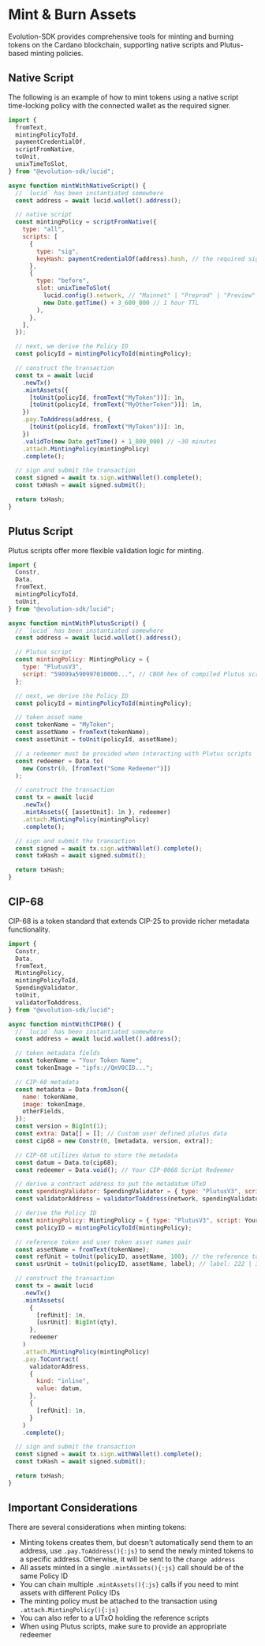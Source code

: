 
# Mint & Burn Assets

Evolution-SDK provides comprehensive tools for minting and burning tokens on the Cardano blockchain, supporting native scripts and Plutus-based minting policies.

## Native Script

The following is an example of how to mint tokens using a native script time-locking policy with the connected wallet as the required signer.

```js showLineNumbers /mintAssets/ {12,15,33,51}
import {
  fromText,
  mintingPolicyToId,
  paymentCredentialOf,
  scriptFromNative,
  toUnit,
  unixTimeToSlot,
} from "@evolution-sdk/lucid";

async function mintWithNativeScript() {
  // `lucid` has been instantiated somewhere
  const address = await lucid.wallet().address();

  // native script
  const mintingPolicy = scriptFromNative({
    type: "all",
    scripts: [
      {
        type: "sig",
        keyHash: paymentCredentialOf(address).hash, // the required signer
      },
      {
        type: "before",
        slot: unixTimeToSlot(
          lucid.config().network, // "Mainnet" | "Preprod" | "Preview" | "Custom"
          new Date.getTime() + 3_600_000 // 1 hour TTL
        ),
      },
    ],
  });

  // next, we derive the Policy ID
  const policyId = mintingPolicyToId(mintingPolicy);

  // construct the transaction
  const tx = await lucid
    .newTx()
    .mintAssets({
      [toUnit(policyId, fromText("MyToken"))]: 1n,
      [toUnit(policyId, fromText("MyOtherToken"))]: 1n,
    })
    .pay.ToAddress(address, {
      [toUnit(policyId, fromText("MyToken"))]: 1n,
    })
    .validTo(new Date.getTime() + 1_800_000) // ~30 minutes
    .attach.MintingPolicy(mintingPolicy)
    .complete();

  // sign and submit the transaction
  const signed = await tx.sign.withWallet().complete();
  const txHash = await signed.submit();

  return txHash;
}
```

## Plutus Script

Plutus scripts offer more flexible validation logic for minting.

```js showLineNumbers /mintAssets/ {11,14,20,25,29,36}
import {
  Constr,
  Data,
  fromText,
  mintingPolicyToId,
  toUnit,
} from "@evolution-sdk/lucid";

async function mintWithPlutusScript() {
  // `lucid` has been instantiated somewhere
  const address = await lucid.wallet().address();

  // Plutus script
  const mintingPolicy: MintingPolicy = {
    type: "PlutusV3",
    script: "59099a590997010000...", // CBOR hex of compiled Plutus script
  };

  // next, we derive the Policy ID
  const policyId = mintingPolicyToId(mintingPolicy);

  // token asset name
  const tokenName = "MyToken";
  const assetName = fromText(tokenName);
  const assetUnit = toUnit(policyId, assetName);

  // a redeemer must be provided when interacting with Plutus scripts
  const redeemer = Data.to(
    new Constr(0, [fromText("Some Redeemer")])
  );

  // construct the transaction
  const tx = await lucid
    .newTx()
    .mintAssets({ [assetUnit]: 1n }, redeemer)
    .attach.MintingPolicy(mintingPolicy)
    .complete();

  // sign and submit the transaction
  const signed = await tx.sign.withWallet().complete();
  const txHash = await signed.submit();

  return txHash;
}
```

## CIP-68

CIP-68 is a token standard that extends CIP-25 to provide richer metadata functionality.

```js showLineNumbers /mintAssets/ {14,21,57}
import {
  Constr,
  Data,
  fromText,
  MintingPolicy,
  mintingPolicyToId,
  SpendingValidator,
  toUnit,
  validatorToAddress,
} from "@evolution-sdk/lucid";

async function mintWithCIP68() {
  // `lucid` has been instantiated somewhere
  const address = await lucid.wallet().address();

  // token metadata fields
  const tokenName = "Your Token Name";
  const tokenImage = "ipfs://QmV0CID...";

  // CIP-68 metadata
  const metadata = Data.fromJson({
    name: tokenName,
    image: tokenImage,
    otherFields,
  });
  const version = BigInt(1);
  const extra: Data[] = []; // Custom user defined plutus data
  const cip68 = new Constr(0, [metadata, version, extra]);

  // CIP-68 utilizes datum to store the metadata
  const datum = Data.to(cip68);
  const redeemer = Data.void(); // Your CIP-0068 Script Redeemer

  // derive a contract address to put the metadatum UTxO
  const spendingValidator: SpendingValidator = { type: "PlutusV3", script: YourCip0068Script };
  const validatorAddress = validatorToAddress(network, spendingValidator);

  // derive the Policy ID
  const mintingPolicy: MintingPolicy = { type: "PlutusV3", script: YourCip0068Script };
  const policyID = mintingPolicyToId(mintingPolicy);

  // reference token and user token asset names pair
  const assetName = fromText(tokenName);
  const refUnit = toUnit(policyID, assetName, 100); // the reference token
  const usrUnit = toUnit(policyID, assetName, label); // label: 222 | 333 | 444

  // construct the transaction
  const tx = await lucid
    .newTx()
    .mintAssets(
      {
        [refUnit]: 1n,
        [usrUnit]: BigInt(qty),
      },
      redeemer
    )
    .attach.MintingPolicy(mintingPolicy)
    .pay.ToContract(
      validatorAddress,
      {
        kind: "inline",
        value: datum,
      },
      {
        [refUnit]: 1n,
      }
    )
    .complete();

  // sign and submit the transaction
  const signed = await tx.sign.withWallet().complete();
  const txHash = await signed.submit();

  return txHash;
}
```

## Important Considerations

There are several considerations when minting tokens:

- Minting tokens creates them, but doesn't automatically send them to an address, use `.pay.ToAddress(){:js}` to send the newly minted tokens to a specific address. Otherwise, it will be sent to the `change address`
- All assets minted in a single `.mintAssets(){:js}` call should be of the same Policy ID
- You can chain multiple `.mintAssets(){:js}` calls if you need to mint assets with different Policy IDs
- The minting policy must be attached to the transaction using `.attach.MintingPolicy(){:js}`
- You can also refer to a UTxO holding the reference scripts
- When using Plutus scripts, make sure to provide an appropriate redeemer
